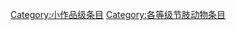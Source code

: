 {{catmore1|[[Wikipedia:节肢动物专题|Wikipedia:节肢动物专题]]}}
{{Articles by Quality| topic=节肢动物|project=节肢动物|format=TOC}}
{{Wikipedia category}}
{{emptycat}}
[[Category:小作品级条目|Category:小作品级条目]]
[[Category:各等级节肢动物条目|Category:各等级节肢动物条目]]